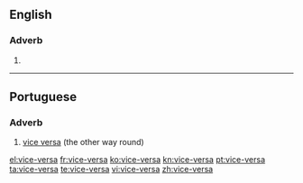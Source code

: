 ==English==

===Adverb===
{{en-adv|-}}

# {{alternative spelling of|vice versa}}

----

==Portuguese==

===Adverb===
{{head|pt|adverb}}

# [[vice versa]] (the other way round)

{{tbot entry|Portuguese|vice versa|2009|May|pt}}

[[el:vice-versa]]
[[fr:vice-versa]]
[[ko:vice-versa]]
[[kn:vice-versa]]
[[pt:vice-versa]]
[[ta:vice-versa]]
[[te:vice-versa]]
[[vi:vice-versa]]
[[zh:vice-versa]]